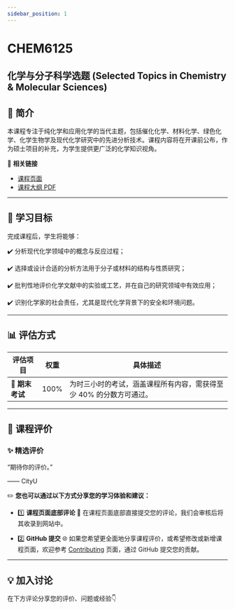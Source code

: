 ```yaml
---
sidebar_position: 1
---
```


# CHEM6125
## 化学与分子科学选题 (Selected Topics in Chemistry & Molecular Sciences)

## **📘 简介**
本课程专注于纯化学和应用化学的当代主题，包括催化化学、材料化学、绿色化学、化学生物学及现代化学研究中的先进分析技术。课程内容将在开课前公布，作为硕士项目的补充，为学生提供更广泛的化学知识视角。

🔗 **相关链接**
- [课程页面](https://www.cityu.edu.hk/catalogue/pg/202526/course/CHEM6125.htm)
- [课程大纲 PDF](https://www.cityu.edu.hk/catalogue/pg/202526/course/CHEM6125.pdf)

---

## **🎯 学习目标**

完成课程后，学生将能够：

✔️ 分析现代化学领域中的概念与反应过程；

✔️ 选择或设计合适的分析方法用于分子或材料的结构与性质研究；

✔️ 批判性地评价化学文献中的实验或工艺，并在自己的研究领域中有效应用；

✔️ 识别化学家的社会责任，尤其是现代化学背景下的安全和环境问题。

---

## **📊 评估方式**

| **评估项目**       | **权重** | **具体描述**                                                                                       |
|-------------------|---------|---------------------------------------------------------------------------------------------------|
| **📝 期末考试**     | 100%     | 为时三小时的考试，涵盖课程所有内容，需获得至少 40% 的分数方可通过。                                          |

---

## **💬 课程评价**

### ✨ **精选评价**
<div className={commentStyles.commentBox}>
    <p className={commentStyles.commentText}>
        “期待你的评价。”
    </p>
    <p className={commentStyles.commentAuthor}>—— CityU</p>
</div>

✏️ **您也可以通过以下方式分享您的学习体验和建议：**

- 1️⃣ **课程页面底部评论**
💬 在课程页面底部直接提交您的评论，我们会审核后将其收录到网站中。

- 2️⃣ **GitHub 提交**
🌐 如果您希望更全面地分享课程评价，或希望修改或新增课程页面，欢迎参考 [Contributing](/contributing) 页面，通过 GitHub 提交您的贡献。

---

## **💡 加入讨论**

在下方评论分享您的评价、问题或经验👇
<Utterances />